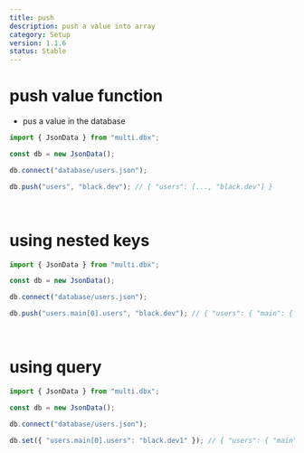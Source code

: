 ```yaml
---
title: push
description: push a value into array
category: Setup
version: 1.1.6
status: Stable
---
```


# push value function

- pus a value in the database

```ts
import { JsonData } from "multi.dbx";

const db = new JsonData();

db.connect("database/users.json");

db.push("users", "black.dev"); // { "users": [..., "black.dev"] }
```

<br />

# using nested keys

```ts
import { JsonData } from "multi.dbx";

const db = new JsonData();

db.connect("database/users.json");

db.push("users.main[0].users", "black.dev"); // { "users": { "main": { "test": { "users": [...,"black.dev"] } } } }
```

<br />

# using query

```ts
import { JsonData } from "multi.dbx";

const db = new JsonData();

db.connect("database/users.json");

db.set({ "users.main[0].users": "black.dev1" }); // { "users": { "main": { "test": { "users": [...,"black.dev"] } } } }
```
